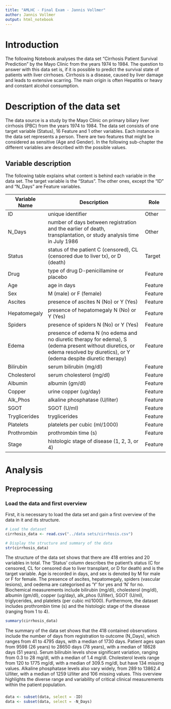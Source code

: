 ```yaml
---
title: "AMLHC - Final Exam - Jannis Vollmer"
author: Jannis Vollmer
output: html_notebook
---
```


# Introduction
The following Notebook analyses the data set "Cirrhosis Patient Survival Prediction" by the Mayo Clinic from the years 1974 to 1984. The question to answer with this data set is, if it is possible to predict the survival state of patients with liver cirrhoses. Cirrhosis is a disease, caused by liver damage and leads to extensive scarring. The main origin is often Hepatitis or heavy and constant alcohol consumption.

# Description of the data set
The data source is a study by the Mayo Clinic on primary biliary liver cirrhosis (PBC) from the years 1974 to 1984. The data set consists of one target variable (Status), 16 Feature and 1 other variables. Each instance in the data set represents a person. There are two features that might be considered as sensitive (Age and Gender). In the following sub-chapter the different variables are described with the possible values.

## Variable description
The following table explains what content is behind each variable in the data set. The target variable is the "Status". The other ones, except the "ID" and "N_Days" are Feature variables.

| Variable Name | Description                                                                                          | Role   |
|---------------|------------------------------------------------------------------------------------------------------|--------|
| ID            | unique identifier                                                                                    | Other  |
| N_Days        | number of days between registration and the earlier of death, transplantation, or study analysis time in July 1986 | Other  |
| Status        | status of the patient C (censored), CL (censored due to liver tx), or D (death)                      | Target |
| Drug          | type of drug D-penicillamine or placebo                                                              | Feature|
| Age           | age in days                                                                                          | Feature|
| Sex           | M (male) or F (female)                                                                               | Feature|
| Ascites       | presence of ascites N (No) or Y (Yes)                                                                | Feature|
| Hepatomegaly  | presence of hepatomegaly N (No) or Y (Yes)                                                           | Feature|
| Spiders       | presence of spiders N (No) or Y (Yes)                                                                | Feature|
| Edema         | presence of edema N (no edema and no diuretic therapy for edema), S (edema present without diuretics, or edema resolved by diuretics), or Y (edema despite diuretic therapy) | Feature|
| Bilirubin     | serum bilirubin (mg/dl)                                                                              | Feature|
| Cholesterol   | serum cholesterol (mg/dl)                                                                            | Feature|
| Albumin       | albumin (gm/dl)                                                                                      | Feature|
| Copper        | urine copper (ug/day)                                                                                | Feature|
| Alk_Phos      | alkaline phosphatase (U/liter)                                                                       | Feature|
| SGOT          | SGOT (U/ml)                                                                                          | Feature|
| Tryglicerides | tryglicerides                                                                                        | Feature|
| Platelets     | platelets per cubic (ml/1000)                                                                        | Feature|
| Prothrombin   | prothrombin time (s)                                                                                 | Feature|
| Stage         | histologic stage of disease (1, 2, 3, or 4)                                                          | Feature|

# Analysis
## Preprocessing
### Load the data and first overview
First, it is necessary to load the data set and gain a first overview of the data in it and its structure.

```r
# Load the dataset
cirrhosis_data <- read.csv("../data sets/cirrhosis.csv")

# Display the structure and summary of the data
str(cirrhosis_data)
```
The structure of the data set shows that there are 418 entries and 20 variables in total. The 'Status' column describes the patient's status (C for censored, CL for censored due to liver transplant, or D for death) and is the target variable. Age is recorded in days, and sex is denoted by M for male or F for female. The presence of ascites, hepatomegaly, spiders (vascular lesions), and oedema are categorised as ‘Y’ for yes and ‘N’ for no. Biochemical measurements include bilirubin (mg/dl), cholesterol (mg/dl), albumin (gm/dl), copper (ug/day), alk_phos (U/liter), SGOT (U/ml), triglycerides, and platelets (per cubic ml/1000). Furthermore, the dataset includes prothrombin time (s) and the histologic stage of the disease (ranging from 1 to 4).

```r
summary(cirrhosis_data)
```
The summary of the data set shows that the 418 contained observations include the number of days from registration to outcome (N_Days), which ranges from 41 to 4795 days, with a median of 1730 days. Patient ages span from 9598 (26 years) to 28650 days (78 years), with a median of 18628 days (51 years). Serum bilirubin levels show significant variation, ranging from 0.3 to 28 mg/dl, with a median of 1.4 mg/dl. Cholesterol levels range from 120 to 1775 mg/dl, with a median of 309.5 mg/dl, but have 134 missing values. Alkaline phosphatase levels also vary widely, from 289 to 13862.4 U/liter, with a median of 1259 U/liter and 106 missing values. This overview highlights the diverse range and variability of critical clinical measurements within the patient population.

### 
```r
data <- subset(data, select = -ID)
data <- subset(data, select = -N_Days)
```